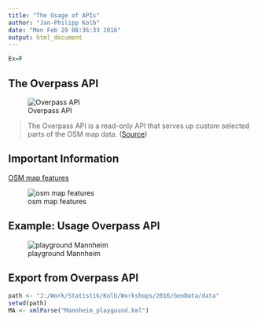 ```yaml
---
title: "The Usage of APIs"
author: "Jan-Philipp Kolb"
date: "Mon Feb 29 08:36:33 2016"
output: html_document
---
```


```r
Ex=F
```



## The Overpass API

![Overpass API](http://wiki.openstreetmap.org/w/images/thumb/b/b5/Overpass_API_logo.svg/400px-Overpass_API_logo.svg.png)

>The Overpass API is a read-only API that serves up custom selected parts of the OSM map data. ([Source](http://wiki.openstreetmap.org/wiki/Overpass_API))

## Important Information

[OSM map features](http://wiki.openstreetmap.org/wiki/Map_Features)

![osm map features](https://www.mapbox.com/help/img/3rdparty/overpass-osm-disney.png)


## Example: Usage Overpass API

![playground Mannheim](https://raw.githubusercontent.com/Japhilko/GeoData/master/data/figure/BSPoverpassMannheim.PNG)



## Export from Overpass API

```r
path <- "J:/Work/Statistik/Kolb/Workshops/2016/GeoData/data"
setwd(path)
MA <- xmlParse("Mannheim_playgound.kml")
```

